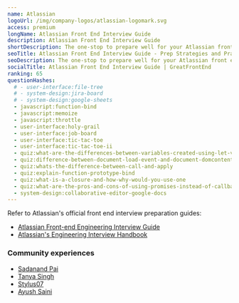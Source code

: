 ```yaml
---
name: Atlassian
logoUrl: /img/company-logos/atlassian-logomark.svg
access: premium
longName: Atlassian Front End Interview Guide
description: Atlassian Front End Interview Guide
shortDescription: The one-stop to prepare well for your Atlassian front end interviews
seoTitle: Atlassian Front End Interview Guide - Prep Strategies and Practice Questions
seoDescription: The one-stop to prepare well for your Atlassian front end interviews. Discover insider tips, optimal prep strategies, and practice questions known to be tested.
socialTitle: Atlassian Front End Interview Guide | GreatFrontEnd
ranking: 65
questionHashes:
  # - user-interface:file-tree
  # - system-design:jira-board
  # - system-design:google-sheets
  - javascript:function-bind
  - javascript:memoize
  - javascript:throttle
  - user-interface:holy-grail
  - user-interface:job-board
  - user-interface:tic-tac-toe
  - user-interface:tic-tac-toe-ii
  - quiz:what-are-the-differences-between-variables-created-using-let-var-or-const
  - quiz:difference-between-document-load-event-and-document-domcontentloaded-event
  - quiz:whats-the-difference-between-call-and-apply
  - quiz:explain-function-prototype-bind
  - quiz:what-is-a-closure-and-how-why-would-you-use-one
  - quiz:what-are-the-pros-and-cons-of-using-promises-instead-of-callbacks
  - system-design:collaborative-editor-google-docs
---
```


Refer to Atlassian's official front end interview preparation guides:

- [Atlassian Front-end Engineering Interview Guide](/static/guides/atlassian-front-end-interview-guide.pdf)
- [Atlassian's Engineering Interview Handbook](https://www.atlassian.com/company/careers/resources/interviewing/how-to-nail-your-engineering-interview)

### Community experiences

- [Sadanand Pai](https://frontendpro.hashnode.dev/frontend-interview-experience-at-atlassian)
- [Tanya Singh](https://medium.com/@singht216/atlassian-interview-experience-frontend-software-engineer-8f69f3c5c8ea)
- [Stylus07](https://medium.com/@stylus07/atlassian-interview-experience-e51cb1f0735b)
- [Ayush Saini](https://www.ayushsaini.com/blog/atlassian-interview-experience-software-engineer)
